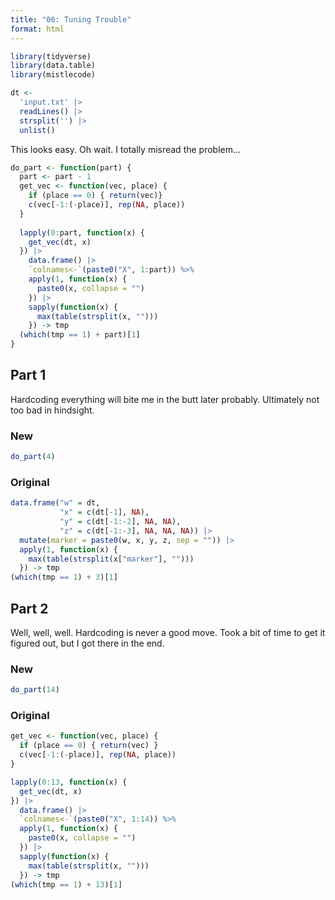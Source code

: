 ```yaml
---
title: "06: Tuning Trouble"
format: html
---
```


```r
library(tidyverse)
library(data.table)
library(mistlecode)
```

```r
dt <- 
  'input.txt' |> 
  readLines() |> 
  strsplit('') |> 
  unlist()
```

This looks easy. Oh wait. I totally misread the problem...

```r
do_part <- function(part) {
  part <- part - 1
  get_vec <- function(vec, place) {
    if (place == 0) { return(vec)}
    c(vec[-1:(-place)], rep(NA, place))
  }
  
  lapply(0:part, function(x) {
    get_vec(dt, x)
  }) |>
    data.frame() |>
    `colnames<-`(paste0("X", 1:part)) %>%
    apply(1, function(x) {
      paste0(x, collapse = "")
    }) |>
    sapply(function(x) {
      max(table(strsplit(x, "")))
    }) -> tmp
  (which(tmp == 1) + part)[1]
}
```


## Part 1

Hardcoding everything will bite me in the butt later probably. Ultimately not too bad in hindsight.

::: {.panel-tabset}

### New

```r
do_part(4)
```

### Original

```r
data.frame("w" = dt,
           "x" = c(dt[-1], NA),
           "y" = c(dt[-1:-2], NA, NA),
           "z" = c(dt[-1:-3], NA, NA, NA)) |>
  mutate(marker = paste0(w, x, y, z, sep = "")) |>
  apply(1, function(x) {
    max(table(strsplit(x["marker"], "")))
  }) -> tmp
(which(tmp == 1) + 3)[1]
```

:::

## Part 2

Well, well, well. Hardcoding is never a good move. Took a bit of time to get it figured out, but I got there in the end.

::: {.panel-tabset}

### New
```r
do_part(14)
```

### Original

```r
get_vec <- function(vec, place) {
  if (place == 0) { return(vec) }
  c(vec[-1:(-place)], rep(NA, place))
}

lapply(0:13, function(x) {
  get_vec(dt, x)
}) |>
  data.frame() |>
  `colnames<-`(paste0("X", 1:14)) %>%
  apply(1, function(x) {
    paste0(x, collapse = "")
  }) |>
  sapply(function(x) {
    max(table(strsplit(x, "")))
  }) -> tmp
(which(tmp == 1) + 13)[1]
```

:::
